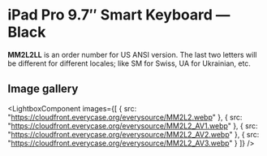
# iPad Pro 9.7″ Smart Keyboard — Black

<Callout type='info' emoji='👉🏻'>**MM2L2LL** is an order number for US ANSI version. The last two letters will be different for different locales; like SM for Swiss, UA for Ukrainian, etc.</Callout>

## Image gallery

<LightboxComponent
    images={[
      {
        src: "https://cloudfront.everycase.org/everysource/MM2L2.webp"
      },
      {
        src: "https://cloudfront.everycase.org/everysource/MM2L2_AV1.webp"
      },
      {
        src: "https://cloudfront.everycase.org/everysource/MM2L2_AV2.webp"
      },
      {
        src: "https://cloudfront.everycase.org/everysource/MM2L2_AV3.webp"
      }
    ]}
  />
